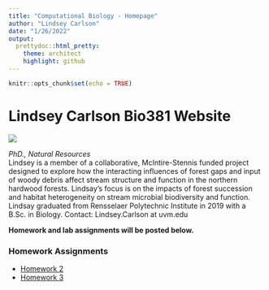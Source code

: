 ```yaml
---
title: "Computational Biology - Homepage"
author: "Lindsey Carlson"
date: "1/26/2022"
output:
  prettydoc::html_pretty:
    theme: architect
    highlight: github
---
```


```r
knitr::opts_chunk$set(echo = TRUE)
```

# Lindsey Carlson Bio381 Website
![](C:\Users\drand\Desktop\Comp Bio\ComputationalBiology\CarlsonBio381\IMG_2754.jpg) 

*PhD., Natural Resources*  
Lindsey is a member of a collaborative, McIntire-Stennis funded project designed to explore how the interacting influences of forest gaps and input of woody debris affect stream structure and function in the northern hardwood forests. Lindsay’s focus is on the impacts of forest succession and habitat heterogeneity on stream microbial biodiversity and function. Lindsay graduated from Rensselaer Polytechnic Institute in 2019 with a B.Sc. in Biology. Contact: Lindsey.Carlson at uvm.edu


**Homework and lab assignments will be posted below.**

### Homework Assignments
* [Homework 2](Homework_02.html)
* [Homework 3](Homework_03.html)

